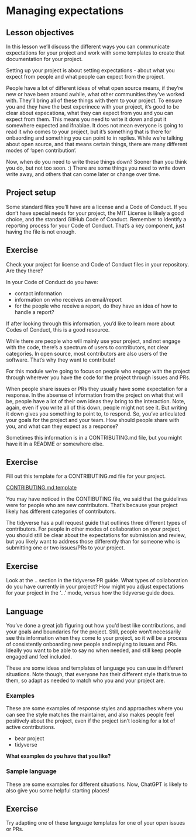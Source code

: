 # Managing expectations

::: callout-tip
## Lesson objectives

In this lesson we'll discuss the different ways you can communicate expectations for your project and work with some templates to create that documentation for your project.
:::

Setting up your project is about setting expectations - about what you expect from people and what people can expect from the project.

People have a lot of different ideas of what open source means, if they're new or have been around awhile, what other communities they've worked with. They'll bring all of these things with them to your project. To ensure you and they have the best experinece with your project, it's good to be clear about expecationa, what they can expect from you and you can expect from them. This means you need to write it down and put it somewhere expected and ifnablae. It does not mean everyone is going to read it who comes to your project, but it's something that is there for onbaording and something you can point to in replies. While we're talking about open source, and that means certain things, there are many different modes of 'open contribution'.

Now, when do you need to write these things down? Sooner than you think you do, but not too soon. :)  There are some things you need to write down write away, and others that can come later or change over time.

## Project setup

Some standard files you'll have are a license and a Code of Conduct. If you don't have special needs for your project, the MIT License is likely a good choice, and the standard GitHub Code of Conduct. Remember to identify a reporting process for your Code of Conduct. That's a key component, just having the file is not enough.



::: callout-note
## Exercise

Check your project for license and Code of Conduct files in your repository. Are they there? 

In your Code of Conduct do you have:

- contact information
- information on who receives an email/report
-  for the people who receive a report, do they have an idea of how to handle a report?

If after looking through this information, you'd like to learn more about Codes of Conduct, this is a good resource. 

:::

While there are people who will mainly use your project, and not engage with the code, there's a spectrum of users to contributors, not clear categories. In open source, most contributors are also users of the software. That's why they want to contribute! 

For this module we're going to focus on people who engage with the project through wherever you have the code for the project through issues and PRs. 

When people share issues or PRs they usually have some expectation for a response. In the absense of information from the project on what that will be, people have a lot of their own ideas they bring to the interaction. Note, again, even if you write all of this down, people might not see it. But writing it down gives you something to point to, to respond. 
So, you've articulated your goals for the project and your team. How should people share with you, and what can they expect as a response?

Sometimes this information is in a CONTRIBUTING.md file, but you might have it in a README or somewhere else. 

::: callout-note
## Exercise

Fill out this template for a CONTRIBUTING.md file for your project. 

[CONTRIBUTING.md template](worksheets/CONTRIBUTING.md)

:::


You may have noticed in the CONTIBUTING file, we said that the guidelines were for people who are new contributors. That's because your project likely has different categories of contributors. 

The tidyverse has a pull request guide that outlines three different types of contributors. For people in other modes of collaboration on your project, you should still be clear about the expectations for submission and review, but you likely want to address those differently than for someone who is submitting one or two issues/PRs to your project. 

::: callout-note
## Exercise

Look at the .. section in the tidyverse PR guide. What types of collaboration do you have currently in your project? How might you adjust expectations for your project in the '...' mode, versus how the tidyverse guide does. 

:::

## Language 

You've done a great job figuring out how you'd best like contributions, and your goals and boundaries for the project. Still, people won't necessarily see this information when they come to your project, so it will be a process of consistently onboarding new people and replying to issues and PRs. Ideally you want to be able to say no when needed, and still keep people engaged and feel included.

These are some ideas and templates of language you can use in different situations. Note though, that everyone has their different style that's true to them, so adapt as needed to match who you and your project are. 

### Examples

These are some examples of response styles and approaches where you can see the style matches the maintainer, and also makes people feel positively about the project, even if the project isn't looking for a lot of active contributions.

- bear project
- tidyverse

**What examples do you have that you like?**

### Sample language

These are some examples for different situations. Now, ChatGPT is likely to also give you some helpful starting places! 


::: callout-note
## Exercise

Try adapting one of these language templates for one of your open issues or PRs.  

:::


